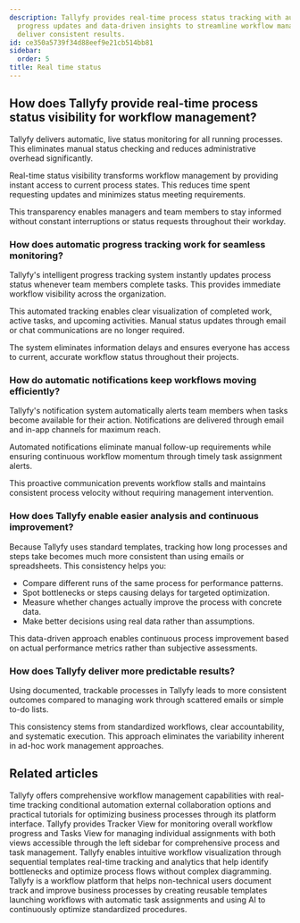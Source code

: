 ```yaml
---
description: Tallyfy provides real-time process status tracking with automatic notifications
  progress updates and data-driven insights to streamline workflow management and
  deliver consistent results.
id: ce350a5739f34d88eef9e21cb514bb81
sidebar:
  order: 5
title: Real time status
---
```


## How does Tallyfy provide real-time process status visibility for workflow management?

Tallyfy delivers automatic, live status monitoring for all running processes. This eliminates manual status checking and reduces administrative overhead significantly.

Real-time status visibility transforms workflow management by providing instant access to current process states. This reduces time spent requesting updates and minimizes status meeting requirements.

This transparency enables managers and team members to stay informed without constant interruptions or status requests throughout their workday.

<lite-vimeo videoid="903080339"></lite-vimeo>

### How does automatic progress tracking work for seamless monitoring?

Tallyfy's intelligent progress tracking system instantly updates process status whenever team members complete tasks. This provides immediate workflow visibility across the organization.

This automated tracking enables clear visualization of completed work, active tasks, and upcoming activities. Manual status updates through email or chat communications are no longer required.

The system eliminates information delays and ensures everyone has access to current, accurate workflow status throughout their projects.

### How do automatic notifications keep workflows moving efficiently?

Tallyfy's notification system automatically alerts team members when tasks become available for their action. Notifications are delivered through email and in-app channels for maximum reach.

Automated notifications eliminate manual follow-up requirements while ensuring continuous workflow momentum through timely task assignment alerts.

This proactive communication prevents workflow stalls and maintains consistent process velocity without requiring management intervention.

### How does Tallyfy enable easier analysis and continuous improvement?

Because Tallyfy uses standard templates, tracking how long processes and steps take becomes much more consistent than using emails or spreadsheets. This consistency helps you:

*   Compare different runs of the same process for performance patterns.
*   Spot bottlenecks or steps causing delays for targeted optimization.
*   Measure whether changes actually improve the process with concrete data.
*   Make better decisions using real data rather than assumptions.

This data-driven approach enables continuous process improvement based on actual performance metrics rather than subjective assessments.

### How does Tallyfy deliver more predictable results?

Using documented, trackable processes in Tallyfy leads to more consistent outcomes compared to managing work through scattered emails or simple to-do lists.

This consistency stems from standardized workflows, clear accountability, and systematic execution. This approach eliminates the variability inherent in ad-hoc work management approaches.


## Related articles
<CardGrid>
<LinkTitleCard header="<b>Tutorials > Key features</b>" href="/products/pro/tutorials/features/" > Tallyfy offers comprehensive workflow management capabilities with real-time tracking conditional automation external collaboration options and practical tutorials for optimizing business processes through its platform interface. </LinkTitleCard>
<LinkTitleCard header="<b>Pro > Tracking</b>" href="/products/pro/tracking-and-tasks/" > Tallyfy provides Tracker View for monitoring overall workflow progress and Tasks View for managing individual assignments with both views accessible through the left sidebar for comprehensive process and task management. </LinkTitleCard>
<LinkTitleCard header="<b>Process Improvement > Understand process flow without flowcharts</b>" href="/products/pro/tutorials/how-to/process-improvement/understanding-process-flow-without-complex-flowcharts/" > Tallyfy enables intuitive workflow visualization through sequential templates real-time tracking and analytics that help identify bottlenecks and optimize process flows without complex diagramming. </LinkTitleCard>
<LinkTitleCard header="<b>Introduction</b>" href="/products/pro/" > Tallyfy is a workflow platform that helps non-technical users document track and improve business processes by creating reusable templates launching workflows with automatic task assignments and using AI to continuously optimize standardized procedures. </LinkTitleCard>
</CardGrid>